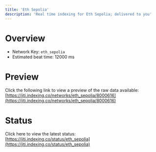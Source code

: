 ```yaml
---
title: 'Eth Sepolia'
description: 'Real time indexing for Eth Sepolia; delivered to you'
---
```


# Overview
- Network Key: `eth_sepolia`
- Estimated beat time: 12000 ms

# Preview
Click the following link to view a preview of the raw data available: [https://jiti.indexing.co/networks/eth_sepolia/8000616](https://jiti.indexing.co/networks/eth_sepolia/8000616)

# Status
Click here to view the latest status: [https://jiti.indexing.co/status/eth_sepolia](https://jiti.indexing.co/status/eth_sepolia)
